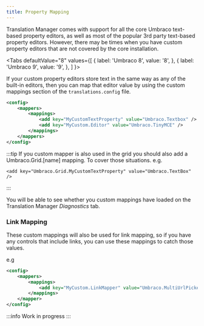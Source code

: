 ```yaml
---
title: Property Mapping
---
```


Translation Manager comes with support for all the core Umbraco text-based property editors, as well as most of the popular 3rd party text-based property editors. However, there may be times when you have custom property editors that are not covered by the core installation.


<Tabs
  defaultValue="8"
  values={[
    { label: 'Umbraco 8', value: '8', },
    { label: 'Umbraco 9', value: '9', },
  ]
}>
<TabItem value="8">

If your custom property editors store text in the same way as any of the built-in editors, then you can map that editor value by using the custom mappings section of the `translations.config` file. 

```xml
<config>
    <mappers>
        <mappings>
            <add key="MyCustomTextProperty" value="Umbraco.Textbox" />
            <add key="MyCustom.Editor" value="Umbraco.TinyMCE" />
        </mappings>
    </mappers>
</config>
```

:::tip
If you custom mapper is also used in the grid you should also add a Umbraco.Grid.[name] mapping. To cover those situations. e.g.


```
<add key="Umbraco.Grid.MyCustomTextProperty" value="Umbraco.TextBox" />
```
:::

You will be able to see whether you custom mappings have loaded on the Translation Manager *Diagnostics* tab.

### Link Mapping 
These custom mappings will also be used for link mapping, so if you have any controls that include links, you can use these mappings to catch those values.

e.g 

```xml
<config>
    <mappers>
        <mappings>
            <add key="MyCustom.LinkMapper" value="Umbraco.MultiUrlPicker" />
        </mappings>
    </mapper>
</config>
```

</TabItem>
<TabItem value="9">

:::info
Work in progress
:::

</TabItem>
</Tabs>


